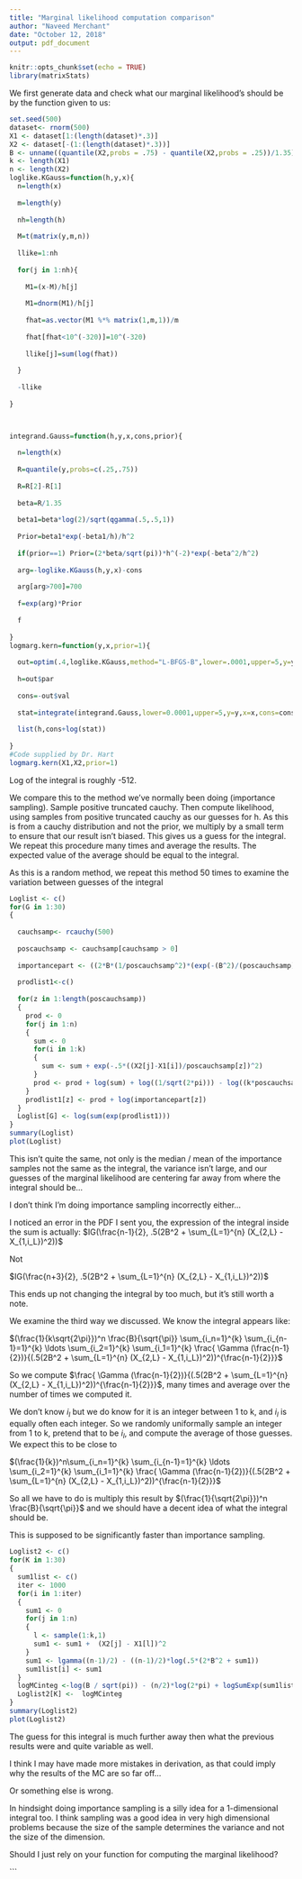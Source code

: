 ```yaml
---
title: "Marginal likelihood computation comparison"
author: "Naveed Merchant"
date: "October 12, 2018"
output: pdf_document
---
```


```r
knitr::opts_chunk$set(echo = TRUE)
library(matrixStats)
```

We first generate data and check what our marginal likelihood's should be by the function given to us:

```r
set.seed(500)
dataset<- rnorm(500)
X1 <- dataset[1:(length(dataset)*.3)]
X2 <- dataset[-(1:(length(dataset)*.3))]
B <- unname((quantile(X2,probs = .75) - quantile(X2,probs = .25))/1.35)
k <- length(X1)
n <- length(X2)
loglike.KGauss=function(h,y,x){
  n=length(x)
  
  m=length(y)
  
  nh=length(h)
  
  M=t(matrix(y,m,n))
  
  llike=1:nh
  
  for(j in 1:nh){
    
    M1=(x-M)/h[j]
    
    M1=dnorm(M1)/h[j]
    
    fhat=as.vector(M1 %*% matrix(1,m,1))/m
    
    fhat[fhat<10^(-320)]=10^(-320)
    
    llike[j]=sum(log(fhat))
    
  }
  
  -llike
  
}



integrand.Gauss=function(h,y,x,cons,prior){
  
  n=length(x)
  
  R=quantile(y,probs=c(.25,.75))
  
  R=R[2]-R[1]
  
  beta=R/1.35
  
  beta1=beta*log(2)/sqrt(qgamma(.5,.5,1))
  
  Prior=beta1*exp(-beta1/h)/h^2
  
  if(prior==1) Prior=(2*beta/sqrt(pi))*h^(-2)*exp(-beta^2/h^2)
  
  arg=-loglike.KGauss(h,y,x)-cons
  
  arg[arg>700]=700
  
  f=exp(arg)*Prior
  
  f
  
}
logmarg.kern=function(y,x,prior=1){
  
  out=optim(.4,loglike.KGauss,method="L-BFGS-B",lower=.0001,upper=5,y=y,x=x)
  
  h=out$par
  
  cons=-out$val
  
  stat=integrate(integrand.Gauss,lower=0.0001,upper=5,y=y,x=x,cons=cons,prior=prior)$val
  
  list(h,cons+log(stat))
  
}
#Code supplied by Dr. Hart
logmarg.kern(X1,X2,prior=1)


```

Log of the integral is roughly -512.

We compare this to the method we've normally been doing (importance sampling). Sample positive truncated cauchy. Then compute likelihood, using samples from positive truncated cauchy as our guesses for h. As this is from a cauchy distribution and not the prior, we multiply by a small term to ensure that our result isn't biased. This gives us a guess for the integral. We repeat this procedure many times and average the results. The expected value of the average should be equal to the integral. 

As this is a random method, we repeat this method 50 times to examine the variation between guesses of the integral

```r
Loglist <- c()
for(G in 1:30)
{
  
  cauchsamp<- rcauchy(500)
  
  poscauchsamp <- cauchsamp[cauchsamp > 0] 
  
  importancepart <- ((2*B*(1/poscauchsamp^2)*(exp(-(B^2)/(poscauchsamp)^2)) / sqrt(pi))) / (2*dcauchy(poscauchsamp))
  
  prodlist1<-c()
  
  for(z in 1:length(poscauchsamp))
  {
    prod <- 0
    for(j in 1:n)
    {
      sum <- 0
      for(i in 1:k)
      {
        sum <- sum + exp(-.5*((X2[j]-X1[i])/poscauchsamp[z])^2)
      }
      prod <- prod + log(sum) + log((1/sqrt(2*pi))) - log((k*poscauchsamp[z]))
    }
    prodlist1[z] <- prod + log(importancepart[z])
  }
  Loglist[G] <- log(sum(exp(prodlist1)))
}
summary(Loglist)
plot(Loglist)

```

This isn't quite the same, not only is the median / mean of the importance samples not the same as the integral, the variance isn't large, and our guesses of the marginal likelihood are centering far away from where the integral should be...

I don't think I'm doing importance sampling incorrectly either...

I noticed an error in the PDF I sent you, the expression of the integral inside the sum is actually: $IG(\frac{n-1}{2}, .5(2B^2 +  \sum_{L=1}^{n} (X_{2,L} - X_{1,i_L})^2))$

Not

$IG(\frac{n+3}{2}, .5(2B^2 +  \sum_{L=1}^{n} (X_{2,L} - X_{1,i_L})^2))$

This ends up not changing the integral by too much, but it's still worth a note.


We examine the third way we discussed. We know the integral appears like: 

$(\frac{1}{k\sqrt{2\pi}})^n \frac{B}{\sqrt{\pi}}  \sum_{i_n=1}^{k} \sum_{i_{n-1}=1}^{k} \ldots  \sum_{i_2=1}^{k} \sum_{i_1=1}^{k} \frac{ \Gamma (\frac{n-1}{2})}{(.5(2B^2 +  \sum_{L=1}^{n} (X_{2,L} - X_{1,i_L})^2))^{\frac{n-1}{2}}}$

So we compute $\frac{ \Gamma (\frac{n-1}{2})}{(.5(2B^2 +  \sum_{L=1}^{n} (X_{2,L} - X_{1,i_L})^2))^{\frac{n-1}{2}}}$, many times and average over the number of times we computed it.

We don't know $i_l$ but we do know for it is an integer between 1 to k, and $i_l$ is equally often each integer. So we randomly uniformally sample an integer from 1 to k, pretend that to be $i_l$, and compute the average of those guesses. We expect this to be close to 

$(\frac{1}{k})^n\sum_{i_n=1}^{k} \sum_{i_{n-1}=1}^{k} \ldots  \sum_{i_2=1}^{k} \sum_{i_1=1}^{k} \frac{ \Gamma (\frac{n-1}{2})}{(.5(2B^2 +  \sum_{L=1}^{n} (X_{2,L} - X_{1,i_L})^2))^{\frac{n-1}{2}}}$

So all we have to do is multiply this result by $(\frac{1}{\sqrt{2\pi}})^n \frac{B}{\sqrt{\pi}}$ and we should have a decent idea of what the integral should be.

This is supposed to be significantly faster than importance sampling.


```r
Loglist2 <- c()
for(K in 1:30)
{
  sum1list <- c()
  iter <- 1000
  for(i in 1:iter)
  {
    sum1 <- 0
    for(j in 1:n)
    {
      l <- sample(1:k,1)
      sum1 <- sum1 +  (X2[j] - X1[l])^2
    }
    sum1 <- lgamma((n-1)/2) - ((n-1)/2)*log(.5*(2*B^2 + sum1)) 
    sum1list[i] <- sum1
  }
  logMCinteg <-log(B / sqrt(pi)) - (n/2)*log(2*pi) + logSumExp(sum1list) -log(iter)
  Loglist2[K] <-  logMCinteg
}
summary(Loglist2)
plot(Loglist2)

```
The guess for this integral is much further away then what the previous results were and quite variable as well.

I think I may have made more mistakes in derivation, as that could imply why the results of the MC are so far off...

Or something else is wrong.

In hindsight doing importance sampling is a silly idea for a 1-dimensional integral too. I think sampling was a good idea in very high dimensional problems because the size of the sample determines the variance and not the size of the dimension. 

Should I just rely on your function for computing the marginal likelihood? 

```